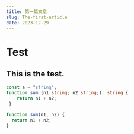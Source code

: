 ```yaml
---
title: 第一篇文章
slug: The-first-article
date: 2023-12-29
---
```


# Test

## This is the test.

```typescript
const a = "string";
function sum (n1:string; n2:string;): string {
    return n1 + n2;
 }
```

```js
function sum(n1, n2) {
  return n1 + n2;
}
```
